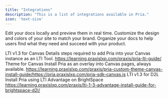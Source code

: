 ```yaml
---
title: "Integrations"
description: "This is a list of integrations available in Pria."
icon: 'text-size'
---
```



<Columns cols={2}>
  <Card title="Canvas" icon="pen-to-square" href="/development">
    Edit your docs locally and preview them in real time.
  </Card>
  <Card title="Moodle" icon="palette" href="/essentials/settings">
    Customize the design and colors of your site to match your brand.
  </Card>
  <Card title="Hubspot" icon="map" href="/essentials/navigation">
    Organize your docs to help users find what they need and succeed with your
    product.
  </Card>
</Columns>


LTI v1.3 for Canvas	Details steps required to add Pria into your Canvas instance as an LTI Tool.	https://learning.praxislxp.com/praxis/pria-lti-guide/
Theme for Canvas	Install Pria as an overlay into Canvas pages, always available.	https://learning.praxislxp.com/praxis/pria-custom-theme-canvas-install-guide/https://pria.praxislxp.com/pria-sdk-canvas.js
LTI v1.3 for D2L	Install Pria using LTI Advantage on BrightSpace	https://learning.praxislxp.com/praxis/lti-1-3-advantage-install-guide-for-brightspace-d2l/
